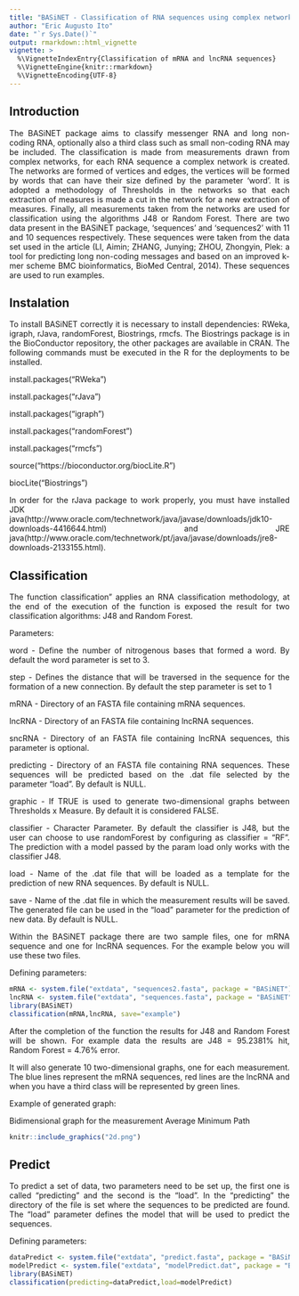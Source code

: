 ```yaml
---
title: "BASiNET - Classification of RNA sequences using complex network theory"
author: "Eric Augusto Ito"
date: "`r Sys.Date()`"
output: rmarkdown::html_vignette
vignette: >
  %\VignetteIndexEntry{Classification of mRNA and lncRNA sequences}
  %\VignetteEngine{knitr::rmarkdown}
  %\VignetteEncoding{UTF-8}
---
```


## Introduction
<div style="text-align: justify">
The BASiNET package aims to classify messenger RNA and long non-coding RNA, optionally also a third class such as small non-coding RNA may be included. The classification is made from measurements drawn from complex networks, for each RNA sequence a complex network is created. The networks are formed of vertices and edges, the vertices will be formed by words that can have their size defined by the parameter 'word'. It is adopted a methodology of Thresholds in the networks so that each extraction of measures is made a cut in the network for a new extraction of measures. Finally, all measurements taken from the networks are used for classification using the algorithms J48 or Random Forest. There are two data present in the BASiNET package, 'sequences' and 'sequences2' with 11 and 10 sequences respectively. These sequences were taken from the data set used in the article (LI, Aimin; ZHANG, Junying; ZHOU, Zhongyin, Plek: a tool for predicting long non-coding messages and based on an improved k-mer scheme BMC bioinformatics, BioMed Central, 2014). These sequences are used to run examples.
</div>

## Instalation
<div style="text-align: justify">
To install BASiNET correctly it is necessary to install dependencies: RWeka, igraph, rJava, randomForest, Biostrings, rmcfs. The Biostrings package is in the BioConductor repository, the other packages are available in CRAN. The following commands must be executed in the R for the deployments to be installed.

install.packages("RWeka")

install.packages("rJava")

install.packages("igraph")

install.packages("randomForest")

install.packages("rmcfs")

source("https://bioconductor.org/biocLite.R")

biocLite("Biostrings")

In order for the rJava package to work properly, you must have installed JDK java(http://www.oracle.com/technetwork/java/javase/downloads/jdk10-downloads-4416644.html) and JRE java(http://www.oracle.com/technetwork/pt/java/javase/downloads/jre8-downloads-2133155.html). 

</div>

## Classification
<div style="text-align: justify">
The function classification" applies an RNA classification methodology, at the end of the execution of the function is exposed the result for two classification algorithms: J48 and Random Forest.
</div>
Parameters:
<div style="text-align: justify">
word - Define the number of nitrogenous bases that formed a word. By default the word parameter is set to 3.

step - Defines the distance that will be traversed in the sequence for the formation of a new connection. By default the step parameter is set to 1

mRNA - Directory of an FASTA file containing mRNA sequences.

lncRNA - Directory of an FASTA file containing lncRNA sequences.

sncRNA - Directory of an FASTA file containing lncRNA sequences, this parameter is optional.

predicting - Directory of an FASTA file containing RNA sequences. These sequences will be predicted based on the .dat file selected by the parameter "load". By default is NULL.

graphic - If TRUE is used to generate two-dimensional graphs between Thresholds x Measure. By default it is considered FALSE.

classifier - Character Parameter. By default the classifier is J48, but the user can choose to use randomForest by configuring as classifier = "RF". The prediction with a model passed by the param load only works with the classifier J48.

load - Name of the .dat file that will be loaded as a template for the prediction of new RNA sequences. By default is NULL.

save - Name of the .dat file in which the measurement results will be saved. The generated file can be used in the "load" parameter for the prediction of new data. By default is NULL.

</div>
<div style="text-align: justify">
Within the BASiNET package there are two sample files, one for mRNA sequence and one for lncRNA sequences. For the example below you will use these two files.
</div>
Defining parameters:
```r
mRNA <- system.file("extdata", "sequences2.fasta", package = "BASiNET")
lncRNA <- system.file("extdata", "sequences.fasta", package = "BASiNET")
library(BASiNET)
classification(mRNA,lncRNA, save="example")
```

<div style="text-align: justify">
After the completion of the function the results for J48 and Random Forest will be shown. For example data the results are J48 = 95.2381% hit, Random Forest = 4.76% error.

It will also generate 10 two-dimensional graphs, one for each measurement. The blue lines represent the mRNA sequences, red lines are the lncRNA and when you have a third class will be represented by green lines.
</div>
Example of generated graph:

Bidimensional graph for the measurement Average Minimum Path
```r
knitr::include_graphics("2d.png")
```

## Predict
<div style="text-align: justify">
To predict a set of data, two parameters need to be set up, the first one is called "predicting" and the second is the "load". In the "predicting" the directory of the file is set where the sequences to be predicted are found. The "load" parameter defines the model that will be used to predict the sequences.
</div>
Defining parameters:
```r
dataPredict <- system.file("extdata", "predict.fasta", package = "BASiNET")
modelPredict <- system.file("extdata", "modelPredict.dat", package = "BASiNET")
library(BASiNET)
classification(predicting=dataPredict,load=modelPredict)
```
